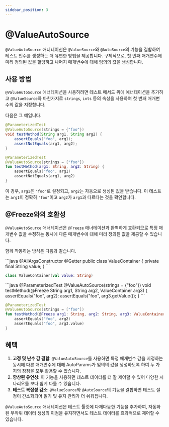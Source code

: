 ```yaml
---
sidebar_position: 3
---
```



# @ValueAutoSource

`@ValueAutoSource` 애너테이션은 `@ValueSource`와 `@AutoSource`의 기능을 결합하여 테스트 인수를 생성하는 더 유연한 방법을 제공합니다. 구체적으로, 첫 번째 매개변수에 미리 정의된 값을 할당하고 나머지 매개변수에 대해 임의의 값을 생성합니다.

## 사용 방법

`@ValueAutoSource` 애너테이션을 사용하려면 테스트 메서드 위에 애너테이션을 추가하고 `@ValueSource`와 마찬가지로 `strings`, `ints` 등의 속성을 사용하여 첫 번째 매개변수의 값을 지정합니다.

다음은 그 예입니다.

<JavaKotlinCodeBlock>

```java
@ParameterizedTest
@ValueAutoSource(strings = {"foo"})
void testMethod(String arg1, String arg2) {
    assertEquals("foo", arg1);
    assertNotEquals(arg1, arg2);
}
```

```kotlin
@ParameterizedTest
@ValueAutoSource(strings = ["foo"])
fun testMethod(arg1: String, arg2: String) {
    assertEquals("foo", arg1)
    assertNotEquals(arg1, arg2)
}
```
</JavaKotlinCodeBlock>

이 경우, `arg1`은 `"foo"`로 설정되고, `arg2`는 자동으로 생성된 값을 받습니다. 이 테스트는 `arg1`이 정확히 `"foo"`이고 `arg2`가 `arg1`과 다르다는 것을 확인합니다.

## @Freeze와의 호환성

`@ValueAutoSource` 애너테이션은 `@Freeze` 애너테이션과 완벽하게 호환되므로 특정 매개변수 값을 수정하는 동시에 다른 매개변수에 대해 미리 정의된 값을 제공할 수 있습니다.

함께 작동하는 방식은 다음과 같습니다.

<JavaKotlinCodeBlock>
```java
@AllArgsConstructor
@Getter
public class ValueContainer {
    private final String value;
}
```

```kotlin
class ValueContainer(val value: String)
```
</JavaKotlinCodeBlock>

<JavaKotlinCodeBlock>
```java
@ParameterizedTest
@ValueAutoSource(strings = {"foo"})
void testMethod(@Freeze String arg1, String arg2, ValueContainer arg3) {
    assertEquals("foo", arg2);
    assertEquals("foo", arg3.getValue());
}
```

```kotlin
@ParameterizedTest
@ValueAutoSource(strings = ["foo"])
fun testMethod(@Freeze arg1: String, arg2: String, arg3: ValueContainer) {
    assertEquals("foo", arg2)
    assertEquals("foo", arg3.value)
}
```
</JavaKotlinCodeBlock>

## 혜택

1. **고정 및 난수 값 결합**: `@ValueAutoSource`를 사용하면 특정 매개변수 값을 지정하는 동시에 다른 매개변수에 대해 AutoParams가 임의의 값을 생성하도록 하여 두 가지의 장점을 모두 활용할 수 있습니다.
1. **향상된 유연성**: 이 기능을 사용하면 테스트 데이터를 더 잘 제어할 수 있어 다양한 시나리오를 보다 쉽게 ​​다룰 수 있습니다.
1. **테스트 복잡성 감소**: `@ValueSource`와 `@AutoSource`의 기능을 결합하면 테스트 설정이 간소화되어 읽기 및 유지 관리가 더 쉬워집니다.

`@ValueAutoSource` 애너테이션은 테스트 툴킷에 다재다능한 기능을 추가하여, 자동화된 무작위 데이터 생성의 이점을 유지하면서도 테스트 데이터를 효과적으로 제어할 수 있습니다.
